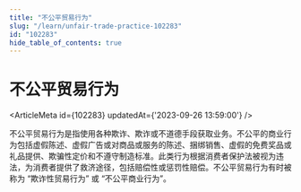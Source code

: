 ```yaml
---
title: "不公平贸易行为"
slug: "/learn/unfair-trade-practice-102283"
id: "102283"
hide_table_of_contents: true
---
```



# 不公平贸易行为

<ArticleMeta id={102283} updatedAt={'2023-09-26 13:59:00'} />
<div className='border-solid border-b border-t-0 my-4 border-[var(--ifm-color-gray-300)]' />

不公平贸易行为是指使用各种欺诈、欺诈或不道德手段获取业务。不公平的商业行为包括虚假陈述、虚假广告或对商品或服务的陈述、捆绑销售、虚假的免费奖品或礼品提供、欺骗性定价和不遵守制造标准。此类行为根据消费者保护法被视为违法，为消费者提供了救济途径，包括赔偿性或惩罚性赔偿。不公平贸易行为有时被称为 “欺诈性贸易行为” 或 “不公平商业行为”。
